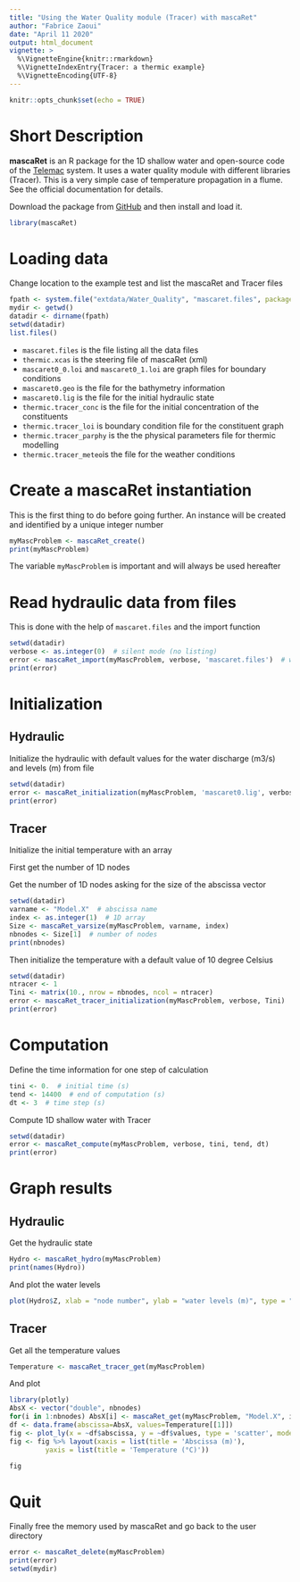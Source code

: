 ```yaml
---
title: "Using the Water Quality module (Tracer) with mascaRet"
author: "Fabrice Zaoui"
date: "April 11 2020"
output: html_document
vignette: >
  %\VignetteEngine{knitr::rmarkdown}
  %\VignetteIndexEntry{Tracer: a thermic example}
  %\VignetteEncoding{UTF-8}
---
```


```r
knitr::opts_chunk$set(echo = TRUE)
```
# Short Description

**mascaRet** is an R package for the 1D shallow water and open-source code of the [Telemac](http://www.opentelemac.org) system. It uses a water quality module with different libraries (Tracer). This is a very simple case of temperature propagation in a flume. See the official documentation for details.

Download the package from [GitHub](https://github.com/fzao/mascaRet) and then install and load it.

```r
library(mascaRet)
```

# Loading data

Change location to the example test and list the mascaRet and Tracer files

```r
fpath <- system.file("extdata/Water_Quality", "mascaret.files", package="mascaRet")
mydir <- getwd()
datadir <- dirname(fpath)
setwd(datadir)
list.files()
```

- `mascaret.files` is the file listing all the data files
- `thermic.xcas` is the steering file of mascaRet (xml)
- `mascaret0_0.loi` and `mascaret0_1.loi` are graph files for boundary conditions
- `mascaret0.geo` is the file for the bathymetry information
- `mascaret0.lig` is the file for the initial hydraulic state
- `thermic.tracer_conc` is the file for the initial concentration of the constituents
- `thermic.tracer_loi` is boundary condition file for the constituent graph
- `thermic.tracer_parphy` is the the physical parameters file for thermic modelling 
- `thermic.tracer_meteo`is the file for the weather conditions

# Create a mascaRet instantiation

This is the first thing to do before going further. An instance will be created and identified by a unique integer number

```r
myMascProblem <- mascaRet_create()
print(myMascProblem)
```

The variable `myMascProblem` is important and will always be used hereafter

# Read hydraulic data from files

This is done with the help of `mascaret.files` and the import function

```r
setwd(datadir)
verbose <- as.integer(0)  # silent mode (no listing)
error <- mascaRet_import(myMascProblem, verbose, 'mascaret.files')  # warning: myMascProblem must exist
print(error)
```

# Initialization

## Hydraulic

Initialize the hydraulic with default values for the water discharge (m3/s) and levels (m) from file

```r
setwd(datadir)
error <- mascaRet_initialization(myMascProblem, 'mascaret0.lig', verbose)
print(error)
```

## Tracer

Initialize the initial temperature with an array

First get the number of 1D nodes

Get the number of 1D nodes asking for the size of the abscissa vector

```r
setwd(datadir)
varname <- "Model.X"  # abscissa name
index <- as.integer(1)  # 1D array
Size <- mascaRet_varsize(myMascProblem, varname, index)
nbnodes <- Size[1]  # number of nodes
print(nbnodes)
```

Then initialize the temperature with a default value of 10 degree Celsius

```r
setwd(datadir)
ntracer <- 1
Tini <- matrix(10., nrow = nbnodes, ncol = ntracer)
error <- mascaRet_tracer_initialization(myMascProblem, verbose, Tini)
print(error)
```

# Computation

Define the time information for one step of calculation

```r
tini <- 0.  # initial time (s)
tend <- 14400  # end of computation (s)
dt <- 3  # time step (s)
```

Compute 1D shallow water with Tracer

```r
setwd(datadir)
error <- mascaRet_compute(myMascProblem, verbose, tini, tend, dt)
print(error)
```

# Graph results

## Hydraulic

Get the hydraulic state

```r
Hydro <- mascaRet_hydro(myMascProblem)
print(names(Hydro))
```

And plot the water levels

```r
plot(Hydro$Z, xlab = "node number", ylab = "water levels (m)", type = "l")
```

## Tracer

Get all the temperature values 

```r
Temperature <- mascaRet_tracer_get(myMascProblem)
```

And plot

```r
library(plotly)
AbsX <- vector("double", nbnodes)
for(i in 1:nbnodes) AbsX[i] <- mascaRet_get(myMascProblem, "Model.X", i, 0, 0)
df <- data.frame(abscissa=AbsX, values=Temperature[[1]])
fig <- plot_ly(x = ~df$abscissa, y = ~df$values, type = 'scatter', mode = 'lines')
fig <- fig %>% layout(xaxis = list(title = 'Abscissa (m)'),
         yaxis = list(title = 'Temperature (°C)'))

fig
```

# Quit

Finally free the memory used by mascaRet and go back to the user directory

```r
error <- mascaRet_delete(myMascProblem)
print(error)
setwd(mydir)
```